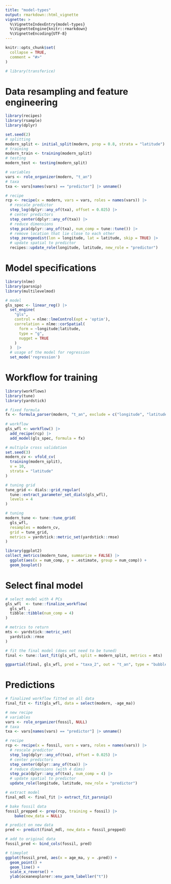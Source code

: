 ```yaml
---
title: "model-types"
output: rmarkdown::html_vignette
vignette: >
  %\VignetteIndexEntry{model-types}
  %\VignetteEngine{knitr::rmarkdown}
  %\VignetteEncoding{UTF-8}
---
```


```r
knitr::opts_chunk$set(
  collapse = TRUE,
  comment = "#>"
)
```

```r
# library(transferice)
```

# Data resampling and feature engineering

```r
library(recipes)
library(rsample)
library(dplyr)

set.seed(2)
# splitting
modern_split <- initial_split(modern, prop = 0.8, strata = "latitude")
# training
modern_train <- training(modern_split)
# testing
modern_test <- testing(modern_split)

# variables
vars <- role_organizer(modern, "t_an")
# taxa
txa <- vars[names(vars) == "predictor"] |> unname()

# recipe
rcp <- recipe(x = modern, vars = vars, roles = names(vars)) |> 
  # rescale predictor
  step_log(dplyr::any_of(txa), offset = 0.025) |> 
  # center predictors
  step_center(dplyr::any_of(txa)) |> 
  # reduce dimensions
  step_pca(dplyr::any_of(txa), num_comp = tune::tune()) |> 
  # remove location that lie close to each other
  step_zerogeodist(lon = longitude, lat = latitude, skip = TRUE) |> 
  # update spatial to predictor
  recipes::update_role(longitude, latitude, new_role = "predictor")
```

# Model specifications

```r
library(nlme)
library(parsnip)
library(multilevelmod)

# model
gls_spec <- linear_reg() |> 
  set_engine(
    "gls",  
    control = nlme::lmeControl(opt = 'optim'),
    correlation = nlme::corSpatial(
      form = ~longitude|latitude, 
      type = "g", 
      nugget = TRUE
    )
  )  |> 
  # usage of the model for regression
  set_mode('regression')
```

# Workflow for training

```r
library(workflows)
library(tune)
library(yardstick)

# fixed formula
fx <- formula_parser(modern, "t_an", exclude = c("longitude", "latitude"))
  
# workflow
gls_wfl <- workflow() |> 
  add_recipe(rcp) |> 
  add_model(gls_spec, formula = fx) 

# multiple cross validation
set.seed(3)
modern_cv <- vfold_cv(
  training(modern_split), 
  v = 10, 
  strata = "latitude"
)

# tuning grid
tune_grid <- dials::grid_regular(
  tune::extract_parameter_set_dials(gls_wfl), 
  levels = 4
)

# tuning
modern_tune <- tune::tune_grid(
  gls_wfl,
  resamples = modern_cv,
  grid = tune_grid,
  metrics = yardstick::metric_set(yardstick::rmse)
)
```

```r
library(ggplot2)
collect_metrics(modern_tune, summarize = FALSE) |> 
  ggplot(aes(x = num_comp, y = .estimate, group = num_comp)) +
  geom_boxplot()
```

# Select final model

```r
# select model with 4 PCs
gls_wfl  <- tune::finalize_workflow(
  gls_wfl ,
  tibble::tibble(num_comp = 4)
)

# metrics to return
mts <- yardstick::metric_set(
  yardstick::rmse
)

# fit the final model (does not need to be tuned)
final <- tune::last_fit(gls_wfl, split = modern_split, metrics = mts)
```

```r
ggpartial(final, gls_wfl, pred = "taxa_2", out = "t_an", type = "bubble")
```

# Predictions

```r
# finalized workflow fitted on all data
final_fit <- fit(gls_wfl, data = select(modern, -age_ma))

# new recipe
# variables
vars <- role_organizer(fossil, NULL)
# taxa
txa <- vars[names(vars) == "predictor"] |> unname()

# recipe
rcp <- recipe(x = fossil, vars = vars, roles = names(vars)) |> 
  # rescale predictor
  step_log(dplyr::any_of(txa), offset = 0.025) |> 
  # center predictors
  step_center(dplyr::any_of(txa)) |> 
  # reduce dimensions (with 4 dims)
  step_pca(dplyr::any_of(txa), num_comp = 4) |> 
  # update spatial to predictor
  update_role(longitude, latitude, new_role = "predictor") 

# extract model
final_mdl <- final_fit |> extract_fit_parsnip()

# bake fossil data
fossil_prepped <- prep(rcp, training = fossil) |> 
    bake(new_data = NULL)

# predict on new data
pred <- predict(final_mdl, new_data = fossil_prepped)

# add to original data
fossil_pred <- bind_cols(fossil, pred)

# timeplot
ggplot(fossil_pred, aes(x = age_ma, y = .pred)) +
  geom_point() +
  geom_line() +
  scale_x_reverse() +
  ylab(oceanexplorer::env_parm_labeller("t"))
```


